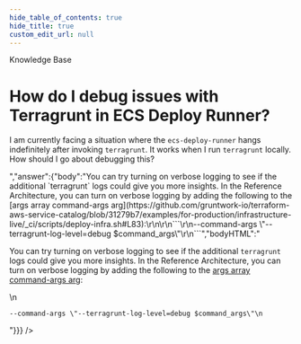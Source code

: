 ```yaml
---
hide_table_of_contents: true
hide_title: true
custom_edit_url: null
---
```



<head>
  <link rel="canonical" href="https://github.com/gruntwork-io/knowledge-base/discussions/264" />
</head>

<CenterLayout>
<span className="searchCategory">Knowledge Base</span>
<h1>How do I debug issues with Terragrunt in ECS Deploy Runner?</h1>
<GitHub discussion={{"id":"D_kwDOF8slf84AO_Ec","number":264,"author":{"login":"yorinasub17"},"title":"How do I debug issues with Terragrunt in ECS Deploy Runner?","body":"I am currently facing a situation where the `ecs-deploy-runner` hangs indefinitely after invoking `terragrunt`. It works when I run `terragrunt` locally. How should I go about debugging this?","bodyHTML":"<p dir=\"auto\">I am currently facing a situation where the <code class=\"notranslate\">ecs-deploy-runner</code> hangs indefinitely after invoking <code class=\"notranslate\">terragrunt</code>. It works when I run <code class=\"notranslate\">terragrunt</code> locally. How should I go about debugging this?</p>","answer":{"body":"You can try turning on verbose logging to see if the additional `terragrunt` logs could give you more insights. In the Reference Architecture, you can turn on verbose logging by adding the following to the [args array command-args arg](https://github.com/gruntwork-io/terraform-aws-service-catalog/blob/31279b7/examples/for-production/infrastructure-live/_ci/scripts/deploy-infra.sh#L83):\r\n\r\n```\r\n--command-args \"--terragrunt-log-level=debug $command_args\"\r\n```","bodyHTML":"<p dir=\"auto\">You can try turning on verbose logging to see if the additional <code class=\"notranslate\">terragrunt</code> logs could give you more insights. In the Reference Architecture, you can turn on verbose logging by adding the following to the <a href=\"https://github.com/gruntwork-io/terraform-aws-service-catalog/blob/31279b7/examples/for-production/infrastructure-live/_ci/scripts/deploy-infra.sh#L83\">args array command-args arg</a>:</p>\n<div class=\"snippet-clipboard-content notranslate position-relative overflow-auto\" data-snippet-clipboard-copy-content=\"--command-args &quot;--terragrunt-log-level=debug $command_args&quot;\"><pre class=\"notranslate\"><code class=\"notranslate\">--command-args \"--terragrunt-log-level=debug $command_args\"\n</code></pre></div>"}}} />

</CenterLayout>
  

<!-- ##DOCS-SOURCER-START
{
  "sourcePlugin": "github-discussions",
  "hash": "e7c7591c07733346f200b6f3e16f1147"
}
##DOCS-SOURCER-END -->
